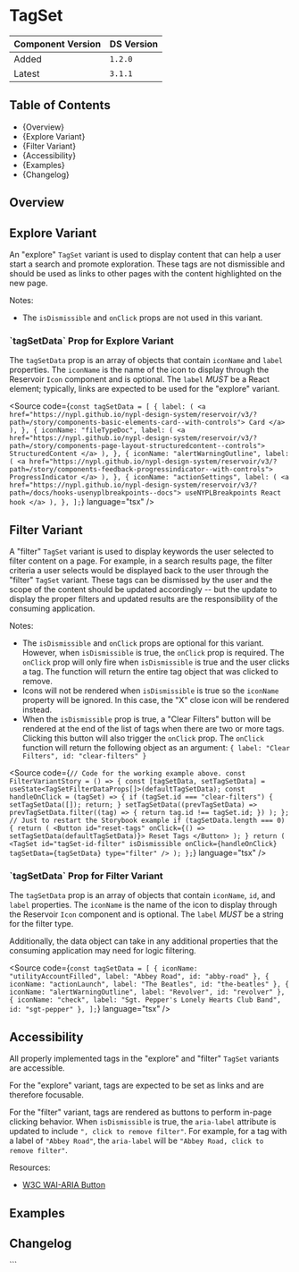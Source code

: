 

<Meta of={TagSetStories} />

# TagSet

| Component Version | DS Version |
| ----------------- | ---------- |
| Added             | `1.2.0`    |
| Latest            | `3.1.1`    |

## Table of Contents

- {<Link href="#overview" target="_self">Overview</Link>}
- {<Link href="#explore-variant" target="_self">Explore Variant</Link>}
- {<Link href="#filter-variant" target="_self">Filter Variant</Link>}
- {<Link href="#accessibility" target="_self">Accessibility</Link>}
- {<Link href="#examples" target="_self">Examples</Link>}
- {<Link href="#changelog" target="_self">Changelog</Link>}

## Overview

<Description of={TagSetStories} />

## Explore Variant

An "explore" `TagSet` variant is used to display content that can help a user
start a search and promote exploration. These tags are not dismissible and
should be used as links to other pages with the content highlighted on the new
page.

Notes:

- The `isDismissible` and `onClick` props are not used in this variant.

<Canvas of={TagSetStories.ExploreVariant} />

<ArgTypes of={TagSetStories.ExploreVariant} />

### \`tagSetData\` Prop for Explore Variant

The `tagSetData` prop is an array of objects that contain `iconName` and `label`
properties. The `iconName` is the name of the icon to display through the
Reservoir `Icon` component and is optional. The `label` _MUST_ be a React
element; typically, links are expected to be used for the "explore" variant.

<Source
  code={`
const tagSetData = [
  {
    label: (
      <a href="https://nypl.github.io/nypl-design-system/reservoir/v3/?path=/story/components-basic-elements-card--with-controls">
        Card
      </a>
    ),
  },
  {
    iconName: "fileTypeDoc",
    label: (
      <a href="https://nypl.github.io/nypl-design-system/reservoir/v3/?path=/story/components-page-layout-structuredcontent--controls">
        StructuredContent
      </a>
    ),
  },
  {
    iconName: "alertWarningOutline",
    label: (
      <a href="https://nypl.github.io/nypl-design-system/reservoir/v3/?path=/story/components-feedback-progressindicator--with-controls">
        ProgressIndicator
      </a>
    ),
  },
  {
    iconName: "actionSettings",
    label: (
      <a href="https://nypl.github.io/nypl-design-system/reservoir/v3/?path=/docs/hooks-usenyplbreakpoints--docs">
        useNYPLBreakpoints React hook
      </a>
    ),
  },
];
`}
  language="tsx"
/>

## Filter Variant

A "filter" `TagSet` variant is used to display keywords the user selected to
filter content on a page. For example, in a search results page, the filter
criteria a user selects would be displayed back to the user through the "filter"
`TagSet` variant. These tags can be dismissed by the user and the scope of the
content should be updated accordingly -- but the update to display the proper
filters and updated results are the responsibility of the consuming application.

Notes:

- The `isDismissible` and `onClick` props are optional for this variant. However,
  when `isDismissible` is true, the `onClick` prop is required. The `onClick`
  prop will only fire when `isDismissible` is true and the user clicks a tag.
  The function will return the entire tag object that was clicked to remove.
- Icons will not be rendered when `isDismissible` is true so the `iconName`
  property will be ignored. In this case, the "X" close icon will be
  rendered instead.
- When the `isDismissible` prop is true, a "Clear Filters" button will be
  rendered at the end of the list of tags when there are two or more tags.
  Clicking this button will also trigger the `onClick` prop. The `onClick`
  function will return the following object as an argument:
  `{ label: "Clear Filters", id: "clear-filters" }`

<Canvas of={TagSetStories.FilterVariant} />

<Source
  code={`
// Code for the working example above.
const FilterVariantStory = () => {
  const [tagSetData, setTagSetData] =
    useState<TagSetFilterDataProps[]>(defaultTagSetData);
  const handleOnClick = (tagSet) => {
    if (tagSet.id === "clear-filters") {
      setTagSetData([]);
      return;
    }
    setTagSetData((prevTagSetData) =>
      prevTagSetData.filter((tag) => {
        return tag.id !== tagSet.id;
      })
    );
  };
  // Just to restart the Storybook example
  if (tagSetData.length === 0) {
    return (
      <Button id="reset-tags" onClick={() => setTagSetData(defaultTagSetData)}>
        Reset Tags
      </Button>
    );
  }
  return (
    <TagSet
      id="tagSet-id-filter"
      isDismissible
      onClick={handleOnClick}
      tagSetData={tagSetData}
      type="filter"
    />
  );
};
`}
  language="tsx"
/>

<ArgTypes of={TagSetStories.FilterVariant} />

### \`tagSetData\` Prop for Filter Variant

The `tagSetData` prop is an array of objects that contain `iconName`, `id`, and
`label` properties. The `iconName` is the name of the icon to display through
the Reservoir `Icon` component and is optional. The `label` _MUST_ be a string
for the filter type.

Additionally, the data object can take in any additional properties that the
consuming application may need for logic filtering.

<Source
  code={`
const tagSetData = [
  { iconName: "utilityAccountFilled", label: "Abbey Road", id: "abby-road" },
  { iconName: "actionLaunch", label: "The Beatles", id: "the-beatles" },
  { iconName: "alertWarningOutline", label: "Revolver", id: "revolver" },
  { iconName: "check", label: "Sgt. Pepper's Lonely Hearts Club Band", id: "sgt-pepper" },
];
`}
  language="tsx"
/>

## Accessibility

All properly implemented tags in the "explore" and "filter" `TagSet` variants
are accessible.

For the "explore" variant, tags are expected to be set as links and are
therefore focusable.

For the "filter" variant, tags are rendered as buttons to perform in-page
clicking behavior. When `isDismissible` is true, the `aria-label` attribute is
updated to include `", click to remove filter"`. For example, for a tag with a
label of `"Abbey Road"`, the `aria-label` will be `"Abbey Road, click to remove filter"`.

Resources:

- [W3C WAI-ARIA Button](https://www.w3.org/WAI/ARIA/apg/patterns/button/)

## Examples

<Canvas of={TagSetStories.FormattingExamples} />

## Changelog

<ComponentChangelogTable changelogData={changelogData} />
```

